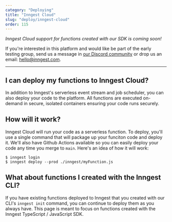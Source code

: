 ```yaml
---
category: "Deploying"
title: "Inngest Cloud"
slug: "deploy/inngest-cloud"
order: 115
---
```


*Inngest Cloud support for functions created with our SDK is _coming soon_!*

If you're interested in this platform and would like be part of the early testing group, send us a message in [our Discord community](https://www.inngest.com/discord) or drop us an email: [hello@inngest.com](mailto:hello@inngest.com).

---

## I can deploy my functions to Inngest Cloud?

In addition to Inngest's serverless event stream and job scheduler, you can also deploy your code to the platform. All functions are executed on-demand in secure, isolated containers ensuring your code runs securely.

## How will it work?

Inngest Cloud will run your code as a serverless function. To deploy, you'll use a single command that will package up your funciton code and deploy it. We'll also have Github Actions available so you can easily deploy your code any time you merge to `main`. Here's an idea of how it will work:

```shell
$ inngest login
$ inngest deploy --prod ./inngest/myFunction.js
```

## What about functions I created with the Inngest CLI?

If you have existing functions deployed to Inngest that you created with our CLI's `inngest init` command, you can continue to deploy them as you always have. This page is meant to focus on functions created with the Inngest TypeScript / JavaScript SDK.






